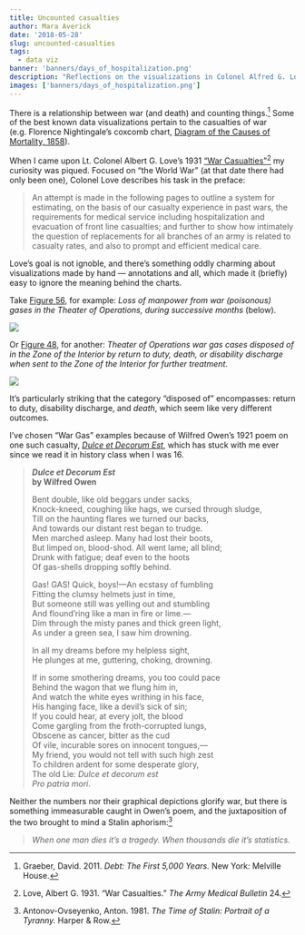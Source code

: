 ```yaml
---
title: Uncounted casualties
author: Mara Averick
date: '2018-05-28'
slug: uncounted-casualties
tags:
  - data viz
banner: 'banners/days_of_hospitalization.png'
description: "Reflections on the visualizations in Colonel Alfred G. Love's War Casualties, 1931."
images: ['banners/days_of_hospitalization.png']
--- 
```


There is a relationship between war (and death) and counting things.[^debt]
Some of the best known data visualizations pertain to the casualties of war
(e.g. Florence Nightingale's coxcomb chart, [Diagram of the Causes of Mortality, 1858](http://infowetrust.com/scroll/#nightingale)).

When I came upon Lt. Colonel Albert G. Love's 1931 ["War Casualties"](http://www.gwpda.org/medical/stats/warcasu1.htm)[^love] my curiosity 
was piqued. Focused on "the World War" (at that date there had only 
been one), Colonel Love describes his task in the preface:

> An attempt is made in the following pages to outline a system for estimating, 
> on the basis of our casualty experience in past wars, the requirements for 
> medical service including hospitalization and evacuation of front line 
> casualties; and further to show how intimately the question of replacements 
> for all branches of an army is related to casualty rates, and also to prompt 
> and efficient medical care.

Love's goal is not ignoble, and there's something oddly charming about
visualizations made by hand — annotations and all, which made it (briefly) easy
to ignore the meaning behind the charts.

Take [Figure 56](http://www.gwpda.org/medical/stats/graphs/fig056.gif),
for example: _Loss of manpower from war (poisonous) gases in the Theater of
Operations, during successive months_ (below).

![](https://i.imgur.com/6tnUuDU.gif)

Or [Figure 48](http://www.gwpda.org/medical/stats/graphs/fig048.gif), for
another: _Theater of Operations war gas cases disposed of in the Zone of the
Interior by return to duty, death, or disability discharge when sent to the Zone
of the Interior for further treatment_.

![](https://i.imgur.com/sw57zjL.gif)

It's particularly striking that the category "disposed of" encompasses: return
to duty, disability discharge, and _death_, which seem like very different
outcomes.

I've chosen "War Gas" examples because of Wilfred Owen's 1921 poem on one such
casualty, [_Dulce et Decorum Est_](https://www.poetryfoundation.org/poems/46560/dulce-et-decorum-est), 
which has stuck with me ever since we read it in history class when I was 16.

<blockquote>
<strong><em>Dulce et Decorum Est</em></strong>  
<strong>by Wilfred Owen</strong>

Bent double, like old beggars under sacks,  
Knock-kneed, coughing like hags, we cursed through sludge,  
Till on the haunting flares we turned our backs,  
And towards our distant rest began to trudge.  
Men marched asleep. Many had lost their boots,  
But limped on, blood-shod. All went lame; all blind;  
Drunk with fatigue; deaf even to the hoots  
Of gas-shells dropping softly behind.


Gas! GAS! Quick, boys!—An ecstasy of fumbling  
Fitting the clumsy helmets just in time,  
But someone still was yelling out and stumbling  
And flound’ring like a man in fire or lime.—  
Dim through the misty panes and thick green light,  
As under a green sea, I saw him drowning.  


In all my dreams before my helpless sight,  
He plunges at me, guttering, choking, drowning.  


If in some smothering dreams, you too could pace  
Behind the wagon that we flung him in,  
And watch the white eyes writhing in his face,  
His hanging face, like a devil’s sick of sin;  
If you could hear, at every jolt, the blood  
Come gargling from the froth-corrupted lungs,  
Obscene as cancer, bitter as the cud  
Of vile, incurable sores on innocent tongues,—  
My friend, you would not tell with such high zest  
To children ardent for some desperate glory,  
The old Lie: <em>Dulce et decorum est</em>  
<em>Pro patria mori</em>.  
</blockquote>

Neither the numbers nor their graphical depictions glorify war, but there is
something immeasurable caught in Owen's poem, and the juxtaposition of the two
brought to mind a Stalin aphorism:[^stalin]

> _When one man dies it's a tragedy. When thousands die it's statistics._

[^debt]: Graeber, David. 2011. _Debt: The First 5,000 Years._ New York: Melville House.
[^love]: Love, Albert G. 1931. “War Casualties.” _The Army Medical Bulletin_ 24.
[^stalin]: Antonov-Ovseyenko, Anton. 1981. _The Time of Stalin: Portrait of a Tyranny._ Harper & Row.
